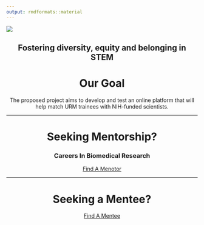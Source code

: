 ```yaml
---
output: rmdformats::material
---
```



![](mentorship.png)
<center>

## Fostering diversity, equity and belonging in STEM

<center>

# Our Goal

The proposed project aims to develop and test an online platform that will help match URM trainees with NIH-funded scientists.

----------------------

# Seeking Mentorship?
### Careers In Biomedical Research
<a 

href=restable.html>Find A Menotor

</a>

---------------------------

# Seeking a Mentee?
<a

href=restable.html>Find A Mentee
  
</a>
